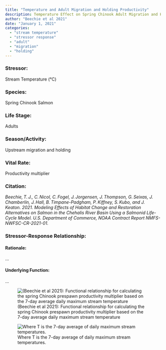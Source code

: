 ```yaml
---
title: "Temperature and Adult Migration and Holding Productivity"
description: Temperature Effect on Spring Chinook Adult Migration and Holding Productivity
author: "Beechie et al 2021"
date: "January 1, 2021"
categories:
  - "stream temperature"
  - "stressor response"
  - "adult"
  - "migration"
  - "holding"
---
```


### Stressor:

Stream Temperature (°C)

### Species:

Spring Chinook Salmon

### Life Stage:

Adults

### Season/Activity:

Upstream migration and holding

### Vital Rate:

Productivity multiplier

### Citation:

*Beechie, T. J., C. Nicol, C. Fogel, J. Jorgensen, J. Thompson, G. Seixas, J. Chamberlin, J. Hall, B. Timpane-Padgham, P. Kiffney, S. Kubo, and J. Keaton. 2021. Modeling Effects of Habitat Change and Restoration Alternatives on Salmon in the Chehalis River Basin Using a Salmonid Life-Cycle Model. U.S. Department of Commerce, NOAA Contract Report NMFS-NWFSC-CR-2021-01.*

### Stressor-Response Relationship:

#### Rationale:

...

#### Underlying Function:

...

![(Beechie et al 2021): Functional relationship for calculating the spring Chinook prespawn productivity multiplier based on the 7-day average daily maximum stream temperature](/images/Screenshot%202023-07-11%20161341.png){fig-align="center"}

![Where T is the 7-day average of daily maximum stream temperatures.](/images/function.png){fig-align="center"}
